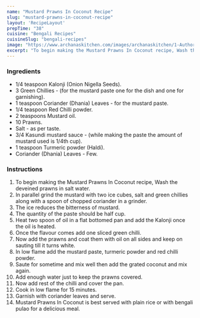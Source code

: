 ---
name: "Mustard Prawns In Coconut Recipe"
slug: "mustard-prawns-in-coconut-recipe"
layout: 'RecipeLayout'
prepTime: "38"
cuisine: "Bengali Recipes"
cuisineSlug: "bengali-recipes"
image: "https://www.archanaskitchen.com/images/archanaskitchen/1-Author/Deboshruti/Mustard_prawns_in_coconut.jpg"
excerpt: "To begin making the Mustard Prawns In Coconut recipe, Wash the deveined prawns in salt water"
---

### Ingredients

- 1/4 teaspoon Kalonji (Onion Nigella Seeds).
- 3 Green Chillies - (for the mustard paste one for the dish and one for garnishing).
- 1 teaspoon Coriander (Dhania) Leaves - for the mustard paste.
- 1/4 teaspoon Red Chilli powder.
- 2 teaspoons Mustard oil.
- 10 Prawns.
- Salt - as per taste.
- 3/4 Kasundi mustard sauce - (while making the paste the amount of mustard used is 1/4th cup).
- 1 teaspoon Turmeric powder (Haldi).
- Coriander (Dhania) Leaves - Few.

### Instructions

1. To begin making the Mustard Prawns In Coconut recipe, Wash the deveined prawns in salt water.
1. In parallel grind the mustard with two ice cubes, salt and green chillies along with a spoon of chopped coriander in a grinder.
1. The ice reduces the bitterness of mustard.
1. The quantity of the paste should be half cup.
1. Heat two spoon of oil in a flat bottomed pan and add the Kalonji once the oil is heated.
1. Once the flavour comes add one sliced green chilli.
1. Now add the prawns and coat them with oil on all sides and keep on sauting till it turns white.
1. In low flame add the mustard paste, turmeric powder and red chilli powder.
1. Saute for sometime and mix well then add the grated coconut and mix again.
1. Add enough water just to keep the prawns covered.
1. Now add rest of the chilli and cover the pan.
1. Cook in low flame for 15 minutes.
1. Garnish with coriander leaves and serve.
1. Mustard Prawns In Coconut is best served with plain rice or with bengali pulao for a delicious meal.
